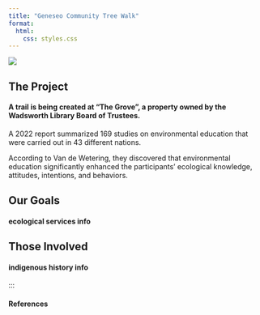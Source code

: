 ```yaml
---
title: "Geneseo Community Tree Walk"
format:
  html:
    css: styles.css
---
```


![](img/Screenshot 2025-04-21 at 10.38.42 PM.png){fig-align="center" fig-caption="This is the caption text" .caption-custom}

## The Project

#### A trail is being created at "The Grove", a property owned by the Wadsworth Library Board of Trustees. 

A 2022 report summarized 169 studies on environmental education that were carried out in 43 different nations. 

According to Van de Wetering, they discovered that environmental education significantly enhanced the participants' ecological knowledge, attitudes, intentions, and behaviors.

## Our Goals

#### ecological services info

## Those Involved

#### indigenous history info

:::

#### References
